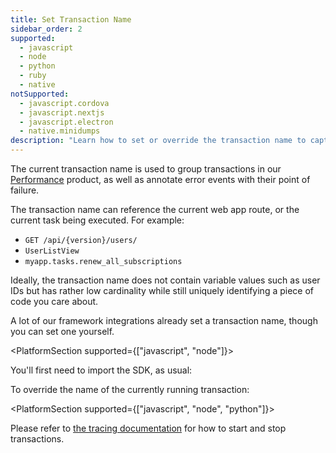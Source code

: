 ```yaml
---
title: Set Transaction Name
sidebar_order: 2
supported:
  - javascript
  - node
  - python
  - ruby
  - native
notSupported:
  - javascript.cordova
  - javascript.nextjs
  - javascript.electron
  - native.minidumps
description: "Learn how to set or override the transaction name to capture the user and gain critical pieces of information that construct a unique identity in Sentry."
---
```


The current transaction name is used to group transactions in our
[Performance](/product/performance/) product, as well as annotate error events
with their point of failure.

The transaction name can reference the current web app route, or the current
task being executed. For example:

- `GET /api/{version}/users/`
- `UserListView`
- `myapp.tasks.renew_all_subscriptions`

Ideally, the transaction name does not contain variable values such as user
IDs but has rather low cardinality while still uniquely identifying a piece of
code you care about.

A lot of our framework integrations already set a transaction name, though you can set one yourself.

<PlatformSection supported={["javascript", "node"]}>

You'll first need to import the SDK, as usual:

<PlatformContent includePath="enriching-events/import" />

</PlatformSection>

To override the name of the currently running transaction:

<PlatformContent includePath="enriching-events/set-transaction-name" />

<PlatformSection supported={["javascript", "node", "python"]}>

Please refer to [the tracing documentation](../../performance/) for how to start and stop transactions.

</PlatformSection>
